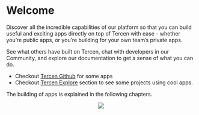 # Welcome

Discover all the incredible capabilities of our platform so that you can build useful and exciting apps directly on top of Tercen with ease - whether you're public apps, or you're building for your own team's private apps.


See what others have built on Tercen, chat with developers in our Community, and explore our documentation to get a sense of what you can do.

* Checkout [Tercen Github](https://github.com/tercen) for some apps
* Checkout [Tercen Explore](https://tercen.com/explore) section to see some projects using cool apps.

The building of apps is explained in the following chapters.


<center>![](images/goldfish.png)</center>